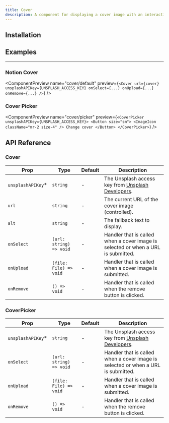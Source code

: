 ```yaml
---
title: Cover
description: A component for displaying a cover image with an interactive picker.
---
```


<ComponentPreview name="cover/default" hideCode />

## Installation

<Installation packages="@notion-kit/cover" registryName="blocks" />

## Examples

---

### Notion Cover

<ComponentPreview
  name="cover/default"
  preview={`<Cover
    url={cover}
    unsplashAPIKey={UNSPLASH_ACCESS_KEY}
    onSelect={...}
    onUpload={...}
    onRemove={...}
  />`}
/>

### Cover Picker

<ComponentPreview
  name="cover/picker"
  preview={`<CoverPicker unsplashAPIKey={UNSPLASH_ACCESS_KEY}>
    <Button size="sm">
      <ImageIcon className="mr-2 size-4" />
      Change cover
    </Button>
  </CoverPicker>`}
/>

## API Reference

### Cover

| Prop               | Type                    | Default | Description                                                                          |
| ------------------ | ----------------------- | ------- | ------------------------------------------------------------------------------------ |
| `unsplashAPIKey`\* | `string`                | -       | The Unsplash access key from [Unsplash Developers](https://unsplash.com/developers). |
| `url`              | `string`                | -       | The current URL of the cover image (controlled).                                     |
| `alt`              | `string`                | -       | The fallback text to display.                                                        |
| `onSelect`         | `(url: string) => void` | -       | Handler that is called when a cover image is selected or when a URL is submitted.    |
| `onUpload`         | `(file: File) => void`  | -       | Handler that is called when a cover image is submitted.                              |
| `onRemove`         | `() => void`            | -       | Handler that is called when the remove button is clicked.                            |

### CoverPicker

| Prop               | Type                    | Default | Description                                                                          |
| ------------------ | ----------------------- | ------- | ------------------------------------------------------------------------------------ |
| `unsplashAPIKey`\* | `string`                | -       | The Unsplash access key from [Unsplash Developers](https://unsplash.com/developers). |
| `onSelect`         | `(url: string) => void` | -       | Handler that is called when a cover image is selected or when a URL is submitted.    |
| `onUpload`         | `(file: File) => void`  | -       | Handler that is called when a cover image is submitted.                              |
| `onRemove`         | `() => void`            | -       | Handler that is called when the remove button is clicked.                            |
